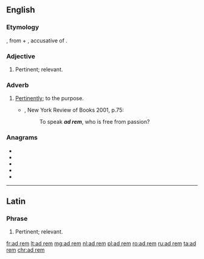 ==English==

===Etymology===
{{bor|en|la|ad rem||pertinent, relevant}}, from {{m|la|ad||to}} + {{m|la|rem}}, accusative of {{m|la|res||matter}}.

===Adjective===
{{en-adj|-}}

# Pertinent; relevant.

===Adverb===
{{en-adv|-}}

# [[pertinently|Pertinently]]; to the purpose.
#* {{RQ:RBrtn AntmyMlncly}}, New York Review of Books 2001, p.75:
#*: To speak '''''ad rem''''', who is free from passion?

===Anagrams===
* {{l|en|armed}}
* {{l|en|derma}}
* {{l|en|dream}}
* {{l|en|m'dear}}
* {{l|en|ramed}}

----

==Latin==

===Phrase===
{{head|la|phrase}}

# Pertinent; relevant.

[[fr:ad rem]]
[[lt:ad rem]]
[[mg:ad rem]]
[[nl:ad rem]]
[[pl:ad rem]]
[[ro:ad rem]]
[[ru:ad rem]]
[[ta:ad rem]]
[[chr:ad rem]]